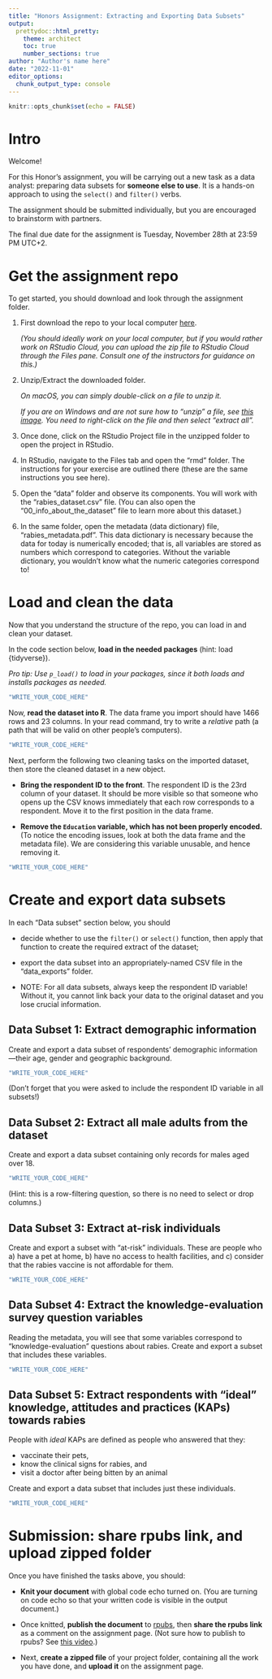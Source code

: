 ```yaml
---
title: "Honors Assignment: Extracting and Exporting Data Subsets"
output:
  prettydoc::html_pretty:
    theme: architect
    toc: true
    number_sections: true
author: "Author's name here"
date: "2022-11-01"
editor_options: 
  chunk_output_type: console
---
```


```r
knitr::opts_chunk$set(echo = FALSE)
```

# Intro

Welcome!

For this Honor's assignment, you will be carrying out a new task as a data analyst: preparing data subsets for **someone else to use**. It is a hands-on approach to using the `select()` and `filter()` verbs.

The assignment should be submitted individually, but you are encouraged to brainstorm with partners.

The final due date for the assignment is Tuesday, November 28th at 23:59 PM UTC+2.

# Get the assignment repo

To get started, you should download and look through the assignment folder.

1.  First download the repo to your local computer [here](https://minhaskamal.github.io/DownGit/#/home?url=https://github.com/the-graph-courses/rbp_cohort_0_materials/tree/main/week_04){target="_blank"}.

    *(You should ideally work on your local computer, but if you would rather work on RStudio Cloud, you can upload the zip file to RStudio Cloud through the Files pane. Consult one of the instructors for guidance on this.)*

2.  Unzip/Extract the downloaded folder.

    *On macOS, you can simply double-click on a file to unzip it.*

    *If you are on Windows and are not sure how to "unzip" a file, see [this image](https://imgur.com/a/6e5pT7k){target="_blank"}. You need to right-click on the file and then select "extract all".*

3.  Once done, click on the RStudio Project file in the unzipped folder to open the project in RStudio.

4.  In RStudio, navigate to the Files tab and open the "rmd" folder. The instructions for your exercise are outlined there (these are the same instructions you see here).

5.  Open the "data" folder and observe its components. You will work with the "rabies_dataset.csv" file. (You can also open the "00_info_about_the_dataset" file to learn more about this dataset.)

6.  In the same folder, open the metadata (data dictionary) file, "rabies_metadata.pdf". This data dictionary is necessary because the data for today is numerically encoded; that is, all variables are stored as numbers which correspond to categories. Without the variable dictionary, you wouldn't know what the numeric categories correspond to!

# Load and clean the data

Now that you understand the structure of the repo, you can load in and clean your dataset.

In the code section below, **load in the needed packages** (hint: load {tidyverse}).

*Pro tip: Use `p_load()` to load in your packages, since it both loads and installs packages as needed.*

```r
"WRITE_YOUR_CODE_HERE"
```

Now, **read the dataset into R**. The data frame you import should have 1466 rows and 23 columns. In your read command, try to write a *relative* path (a path that will be valid on other people's computers).

```r
"WRITE_YOUR_CODE_HERE"
```

Next, perform the following two cleaning tasks on the imported dataset, then store the cleaned dataset in a new object.

-   **Bring the respondent ID to the front**. The respondent ID is the 23rd column of your dataset. It should be more visible so that someone who opens up the CSV knows immediately that each row corresponds to a respondent. Move it to the first position in the data frame.

-   **Remove the `Education` variable, which has not been properly encoded.** (To notice the encoding issues, look at both the data frame and the metadata file). We are considering this variable unusable, and hence removing it.

```r
"WRITE_YOUR_CODE_HERE"
```

# Create and export data subsets

In each "Data subset" section below, you should

-   decide whether to use the `filter()` or `select()` function, then apply that function to create the required extract of the dataset;

-   export the data subset into an appropriately-named CSV file in the "data_exports" folder.

-   NOTE: For all data subsets, always keep the respondent ID variable! Without it, you cannot link back your data to the original dataset and you lose crucial information.

## **Data Subset 1:** Extract demographic information

Create and export a data subset of respondents' demographic information---their age, gender and geographic background.

```r
"WRITE_YOUR_CODE_HERE"
```

(Don't forget that you were asked to include the respondent ID variable in all subsets!)

## **Data Subset 2:** Extract all male adults from the dataset

Create and export a data subset containing only records for males aged over 18.

```r
"WRITE_YOUR_CODE_HERE"
```

(Hint: this is a row-filtering question, so there is no need to select or drop columns.)

## **Data Subset 3:** Extract at-risk individuals

Create and export a subset with "at-risk" individuals. These are people who a) have a pet at home, b) have no access to health facilities, and c) consider that the rabies vaccine is not affordable for them.

```r
"WRITE_YOUR_CODE_HERE"
```

## **Data Subset 4:** Extract the knowledge-evaluation survey question variables

Reading the metadata, you will see that some variables correspond to "knowledge-evaluation" questions about rabies. Create and export a subset that includes these variables.

```r
"WRITE_YOUR_CODE_HERE"
```

## **Data Subset 5:** Extract respondents with "ideal" knowledge, attitudes and practices (KAPs) towards rabies

People with *ideal* KAPs are defined as people who answered that they:

-   vaccinate their pets,
-   know the clinical signs for rabies, and
-   visit a doctor after being bitten by an animal

Create and export a data subset that includes just these individuals.

```r
"WRITE_YOUR_CODE_HERE"
```

# Submission: share rpubs link, and upload zipped folder

Once you have finished the tasks above, you should:

-   **Knit your document** with global code echo turned on. (You are turning on code echo so that your written code is visible in the output document.)

-   Once knitted, **publish the document** to [rpubs](https://rpubs.com/){target="_blank"}, then **share the rpubs link** as a comment on the assignment page. (Not sure how to publish to rpubs? See [this video](https://www.youtube.com/watch?v=GJ36zamYVLg){target="_blank"}.)

-   Next, **create a zipped file** of your project folder, containing all the work you have done, and **upload it** on the assignment page.
